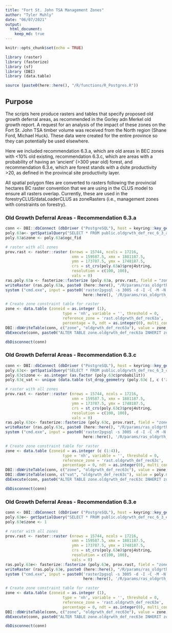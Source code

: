 ```yaml
---
title: "Fort St. John TSA Management Zones"
author: "Tyler Muhly"
date: "06/07/2021"
output: 
  html_document:
    keep_md: true
---
```


```r
knitr::opts_chunk$set(echo = TRUE)

library (raster)
library (fasterize)
library (sf)
library (DBI)
library (data.table)

source (paste0(here::here(), "/R/functions/R_Postgres.R"))
```

## Purpose
The scripts here produce rasters and tables that specify proposed old growth deferral areas, as recommended in the Gorley adn Merkel old growth report. A request for an analysis of the impact of these zones on the Fort St. John TSA timber volume was received from the North region (Shane Ford, Michael Huck). These data were created for the entire province so they can potentially be used elsewhere. 

Here we included recommendation 6.3.a, which are old areas in BEC zones with <10% old existing, recommendation 6.3.c, which are areas with a probability of having an 'ancient' (>300 year old) forest, and recommendation 6.3.e, which are forest stands with a dsite productivity >20, as defined in the provincal site productivity layer. 

All spatial polygon files are converted to rasters following the provincial hectares BC raster convention that we are using in the CLUS model to ensure all rasters overlap. Currently, these are used in the forestryCLUS/dataLoaderCLUS as zoneRasters (i.e., management zones with constraints on forestry).  

### Old Growth Deferral Areas - Recommendation 6.3.a
```r
conn <- DBI::dbConnect (dbDriver ("PostgreSQL"), host = keyring::key_get('dbhost', keyring = 'postgreSQL'), dbname = keyring::key_get('dbname', keyring = 'postgreSQL'), port='5432' ,user=keyring::key_get('dbuser', keyring = 'postgreSQL') ,password= keyring::key_get('dbpass', keyring = 'postgreSQL'))
poly.63a<- getSpatialQuery("SELECT * FROM public.oldgrwth_def_rec_6_3_a")
poly.63a$zone <- poly.63a$ogc_fid

# raster with all zones
prov.rast <- raster::raster (nrows = 15744, ncols = 17216, 
                             xmn = 159587.5, xmx = 1881187.5, 
                             ymn = 173787.5, ymx = 1748187.5, 
                             crs = st_crs(poly.63a)$proj4string, 
                             resolution = c(100, 100), 
                             vals = 0)
ras.poly.63a <- fasterize::fasterize (poly.63a, prov.rast, field = "zone")
writeRaster (ras.poly.63a, paste0 (here::here(), "/R/params/ras_oldgrth_63a.tif"), overwrite = TRUE)
system ("cmd.exe", input = paste0('raster2pgsql -s 3005 -d -I -C -M -N 2147483648  ', 
                                  here::here(), '/R/params/ras_oldgrth_63a.tif -t 100x100 rast.oldgrwth_def_rec63a | psql postgres://', keyring::key_get('dbuser', keyring = 'postgreSQL'), ':', keyring::key_get('dbpass', keyring = 'postgreSQL'), '@', keyring::key_get('dbhost', keyring = 'postgreSQL'), ':5432/clus'), show.output.on.console = FALSE, invisible = TRUE)

# Create zone constraint table for raster 
zone <- data.table (zoneid = as.integer (1), 
                         type = 'nh', variable = '', threshold = 0, 
                         reference_zone = 'rast.oldgrwth_def_rec63a', 
                         percentage = 0, ndt = as.integer(0), multi_condition = as.character(NA))
DBI::dbWriteTable(conn, c("zone", "oldgrwth_def_rec63a"), value = zone, row.names = FALSE, overwrite = TRUE)
dbExecute(conn, paste0("ALTER TABLE zone.oldgrwth_def_rec63a INHERIT zone.constraints"))

dbDisconnect(conn)

```


### Old Growth Deferral Areas - Recommendation 6.3.c
```r
conn <- DBI::dbConnect (dbDriver ("PostgreSQL"), host = keyring::key_get('dbhost', keyring = 'postgreSQL'), dbname = keyring::key_get('dbname', keyring = 'postgreSQL'), port='5432' ,user=keyring::key_get('dbuser', keyring = 'postgreSQL') ,password= keyring::key_get('dbpass', keyring = 'postgreSQL'))
poly.63c<- getSpatialQuery("SELECT * FROM public.oldgrwth_def_rec_6_3_c")
poly.63c$zone <- as.integer (as.factor (poly.63c$probabilit))
poly.63c_vat <- unique (data.table (st_drop_geometry (poly.63c [, c ('zone', 'probabilit')])))

# raster with all zones
prov.rast <- raster::raster (nrows = 15744, ncols = 17216, 
                             xmn = 159587.5, xmx = 1881187.5, 
                             ymn = 173787.5, ymx = 1748187.5, 
                             crs = st_crs(poly.63c)$proj4string, 
                             resolution = c(100, 100), 
                             vals = 0)
ras.poly.63c<- fasterize::fasterize (poly.63c, prov.rast, field = "zone")
writeRaster (ras.poly.63c, paste0 (here::here(), "/R/params/ras_oldgrth_63c.tif"), overwrite = TRUE)
system ("cmd.exe", input = paste0('raster2pgsql -s 3005 -d -I -C -M -N 2147483648  ', 
                                  here::here(), '/R/params/ras_oldgrth_63c.tif -t 100x100 rast.oldgrwth_def_rec63c | psql postgres://', keyring::key_get('dbuser', keyring = 'postgreSQL'), ':', keyring::key_get('dbpass', keyring = 'postgreSQL'), '@', keyring::key_get('dbhost', keyring = 'postgreSQL'), ':5432/clus'), show.output.on.console = FALSE, invisible = TRUE)

# Create zone constraint table for raster 
zone <- data.table (zoneid = as.integer (c (1:4)), 
                         type = 'nh', variable = '', threshold = 0, 
                         reference_zone = 'rast.oldgrwth_def_rec63c', 
                         percentage = 0, ndt = as.integer(0), multi_condition = as.character(NA))
DBI::dbWriteTable(conn, c("zone", "oldgrwth_def_rec63c"), value = zone, row.names = FALSE, overwrite = TRUE)
DBI::dbWriteTable(conn, c("vat", "oldgrwth_def_rec63c"), value = poly.63c_vat, row.names = FALSE, overwrite = TRUE)
dbExecute(conn, paste0("ALTER TABLE zone.oldgrwth_def_rec63c INHERIT zone.constraints"))

dbDisconnect(conn)

```


### Old Growth Deferral Areas - Recommendation 6.3.e
```r
conn <- DBI::dbConnect (dbDriver ("PostgreSQL"), host = keyring::key_get('dbhost', keyring = 'postgreSQL'), dbname = keyring::key_get('dbname', keyring = 'postgreSQL'), port='5432' ,user=keyring::key_get('dbuser', keyring = 'postgreSQL') ,password= keyring::key_get('dbpass', keyring = 'postgreSQL'))
poly.63e<- getSpatialQuery("SELECT * FROM public.oldgrwth_def_rec_6_3_e")
poly.63e$zone <- 1

# raster with all zones
prov.rast <- raster::raster (nrows = 15744, ncols = 17216, 
                             xmn = 159587.5, xmx = 1881187.5, 
                             ymn = 173787.5, ymx = 1748187.5, 
                             crs = st_crs(poly.63e)$proj4string, 
                             resolution = c(100, 100), 
                             vals = 0)
ras.poly.63e<- fasterize::fasterize (poly.63e, prov.rast, field = "zone")
writeRaster (ras.poly.63e, paste0 (here::here(), "/R/params/ras_oldgrth_63e.tif"), overwrite = TRUE)
system ("cmd.exe", input = paste0('raster2pgsql -s 3005 -d -I -C -M -N 2147483648  ', 
                                  here::here(), '/R/params/ras_oldgrth_63e.tif -t 100x100 rast.oldgrwth_def_rec63e | psql postgres://', keyring::key_get('dbuser', keyring = 'postgreSQL'), ':', keyring::key_get('dbpass', keyring = 'postgreSQL'), '@', keyring::key_get('dbhost', keyring = 'postgreSQL'), ':5432/clus'), show.output.on.console = FALSE, invisible = TRUE)

# Create zone constraint table for raster 
zone <- data.table (zoneid = as.integer (1), 
                         type = 'nh', variable = '', threshold = 0, 
                         reference_zone = 'rast.oldgrwth_def_rec63e', 
                         percentage = 0, ndt = as.integer(0), multi_condition = as.character(NA))
DBI::dbWriteTable(conn, c("zone", "oldgrwth_def_rec63e"), value = zone, row.names = FALSE, overwrite = TRUE)
dbExecute(conn, paste0("ALTER TABLE zone.oldgrwth_def_rec63e INHERIT zone.constraints"))

dbDisconnect(conn)

```